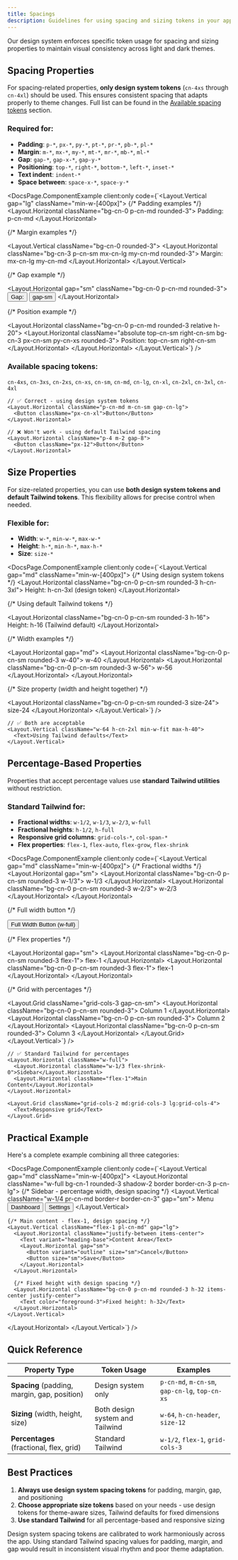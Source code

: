 ```yaml
---
title: Spacings
description: Guidelines for using spacing and sizing tokens in your application
---
```



Our design system enforces specific token usage for spacing and sizing properties to maintain visual consistency across light and dark themes.

## Spacing Properties

For spacing-related properties, **only design system tokens** (`cn-4xs` through `cn-4xl`) should be used. This ensures consistent spacing that adapts properly to theme changes. Full list can be found in the [Available spacing tokens](/foundations/spacings/) section.

### Required for:

- **Padding**: `p-*`, `px-*`, `py-*`, `pt-*`, `pr-*`, `pb-*`, `pl-*`
- **Margin**: `m-*`, `mx-*`, `my-*`, `mt-*`, `mr-*`, `mb-*`, `ml-*`
- **Gap**: `gap-*`, `gap-x-*`, `gap-y-*`
- **Positioning**: `top-*`, `right-*`, `bottom-*`, `left-*`, `inset-*`
- **Text indent**: `indent-*`
- **Space between**: `space-x-*`, `space-y-*`

<DocsPage.ComponentExample
  client:only
  code={`<Layout.Vertical gap="lg" className="min-w-[400px]">
  {/* Padding examples */}
  <Layout.Horizontal className="bg-cn-0 p-cn-md rounded-3">
    <Text>Padding: p-cn-md</Text>
  </Layout.Horizontal>

{/* Margin examples */}

<Layout.Vertical className="bg-cn-0 rounded-3">
  <Layout.Horizontal className="bg-cn-3 p-cn-sm mx-cn-lg my-cn-md rounded-3">
    <Text variant="caption-normal">Margin: mx-cn-lg my-cn-md</Text>
  </Layout.Horizontal>
</Layout.Vertical>

{/* Gap example */}

<Layout.Horizontal gap="sm" className="bg-cn-0 p-cn-md rounded-3">
  <Button size="sm">Gap:</Button>
  <Button size="sm">gap-sm</Button>
</Layout.Horizontal>

{/* Position example */}

  <Layout.Horizontal className="bg-cn-0 p-cn-md rounded-3 relative h-20">
    <Layout.Horizontal className="absolute top-cn-sm right-cn-sm bg-cn-3 px-cn-sm py-cn-xs rounded-3">
      <Text variant="caption-normal">Position: top-cn-sm right-cn-sm</Text>
    </Layout.Horizontal>
  </Layout.Horizontal>
</Layout.Vertical>`}
/>

### Available spacing tokens:

`cn-4xs`, `cn-3xs`, `cn-2xs`, `cn-xs`, `cn-sm`, `cn-md`, `cn-lg`, `cn-xl`, `cn-2xl`, `cn-3xl`, `cn-4xl`

```tsx
// ✅ Correct - using design system tokens
<Layout.Horizontal className="p-cn-md m-cn-sm gap-cn-lg">
  <Button className="px-cn-xl">Button</Button>
</Layout.Horizontal>

// ❌ Won't work - using default Tailwind spacing
<Layout.Horizontal className="p-4 m-2 gap-8">
  <Button className="px-12">Button</Button>
</Layout.Horizontal>
```

## Size Properties

For size-related properties, you can use **both design system tokens and default Tailwind tokens**. This flexibility allows for precise control when needed.

### Flexible for:

- **Width**: `w-*`, `min-w-*`, `max-w-*`
- **Height**: `h-*`, `min-h-*`, `max-h-*`
- **Size**: `size-*`

<DocsPage.ComponentExample
  client:only
  code={`<Layout.Vertical gap="md" className="min-w-[400px]">
  {/* Using design system tokens */}
  <Layout.Horizontal className="bg-cn-0 p-cn-sm rounded-3 h-cn-3xl">
    <Text variant="caption-normal">Height: h-cn-3xl (design token)</Text>
  </Layout.Horizontal>

{/* Using default Tailwind tokens */}

<Layout.Horizontal className="bg-cn-0 p-cn-sm rounded-3 h-16">
  <Text variant="caption-normal">Height: h-16 (Tailwind default)</Text>
</Layout.Horizontal>

{/* Width examples */}

<Layout.Horizontal gap="md">
  <Layout.Horizontal className="bg-cn-0 p-cn-sm rounded-3 w-40">
    <Text variant="caption-normal">w-40</Text>
  </Layout.Horizontal>
  <Layout.Horizontal className="bg-cn-0 p-cn-sm rounded-3 w-56">
    <Text variant="caption-normal">w-56</Text>
  </Layout.Horizontal>
</Layout.Horizontal>

{/* Size property (width and height together) */}

  <Layout.Horizontal className="bg-cn-0 p-cn-sm rounded-3 size-24">
    <Text variant="caption-normal">size-24</Text>
  </Layout.Horizontal>
</Layout.Vertical>`}
/>

```tsx
// ✅ Both are acceptable
<Layout.Vertical className="w-64 h-cn-2xl min-w-fit max-h-40">
  <Text>Using Tailwind defaults</Text>
</Layout.Vertical>
```

## Percentage-Based Properties

Properties that accept percentage values use **standard Tailwind utilities** without restriction.

### Standard Tailwind for:

- **Fractional widths**: `w-1/2`, `w-1/3`, `w-2/3`, `w-full`
- **Fractional heights**: `h-1/2`, `h-full`
- **Responsive grid columns**: `grid-cols-*`, `col-span-*`
- **Flex properties**: `flex-1`, `flex-auto`, `flex-grow`, `flex-shrink`

<DocsPage.ComponentExample
  client:only
  code={`<Layout.Vertical gap="md" className="min-w-[400px]">
  {/* Fractional widths */}
  <Layout.Horizontal gap="sm">
    <Layout.Horizontal className="bg-cn-0 p-cn-sm rounded-3 w-1/3">
      <Text variant="caption-normal">w-1/3</Text>
    </Layout.Horizontal>
    <Layout.Horizontal className="bg-cn-0 p-cn-sm rounded-3 w-2/3">
      <Text variant="caption-normal">w-2/3</Text>
    </Layout.Horizontal>
  </Layout.Horizontal>

{/* Full width button */}

<Button className="w-full">Full Width Button (w-full)</Button>

{/* Flex properties */}

<Layout.Horizontal gap="sm">
  <Layout.Horizontal className="bg-cn-0 p-cn-sm rounded-3 flex-1">
    <Text variant="caption-normal">flex-1</Text>
  </Layout.Horizontal>
  <Layout.Horizontal className="bg-cn-0 p-cn-sm rounded-3 flex-1">
    <Text variant="caption-normal">flex-1</Text>
  </Layout.Horizontal>
</Layout.Horizontal>

{/* Grid with percentages */}

  <Layout.Grid className="grid-cols-3 gap-cn-sm">
    <Layout.Horizontal className="bg-cn-0 p-cn-sm rounded-3">
      <Text variant="caption-normal">Column 1</Text>
    </Layout.Horizontal>
    <Layout.Horizontal className="bg-cn-0 p-cn-sm rounded-3">
      <Text variant="caption-normal">Column 2</Text>
    </Layout.Horizontal>
    <Layout.Horizontal className="bg-cn-0 p-cn-sm rounded-3">
      <Text variant="caption-normal">Column 3</Text>
    </Layout.Horizontal>
  </Layout.Grid>
</Layout.Vertical>`}
/>

```tsx
// ✅ Standard Tailwind for percentages
<Layout.Horizontal className="w-full">
  <Layout.Horizontal className="w-1/3 flex-shrink-0">Sidebar</Layout.Horizontal>
  <Layout.Horizontal className="flex-1">Main Content</Layout.Horizontal>
</Layout.Horizontal>

<Layout.Grid className="grid-cols-2 md:grid-cols-3 lg:grid-cols-4">
  <Text>Responsive grid</Text>
</Layout.Grid>
```

## Practical Example

Here's a complete example combining all three categories:

<DocsPage.ComponentExample
  client:only
  code={`<Layout.Vertical gap="md" className="min-w-[400px]">
  <Layout.Horizontal className="w-full bg-cn-1 rounded-3 shadow-2 border border-cn-3 p-cn-lg">
    {/* Sidebar - percentage width, design spacing */}
    <Layout.Vertical className="w-1/4 pr-cn-md border-r border-cn-3" gap="sm">
      <Text variant="heading-small">Menu</Text>
      <Button variant="ghost" size="sm" className="w-full justify-start px-cn-sm">
        Dashboard
      </Button>
      <Button variant="ghost" size="sm" className="w-full justify-start px-cn-sm">
        Settings
      </Button>
    </Layout.Vertical>

    {/* Main content - flex-1, design spacing */}
    <Layout.Vertical className="flex-1 pl-cn-md" gap="lg">
      <Layout.Horizontal className="justify-between items-center">
        <Text variant="heading-base">Content Area</Text>
        <Layout.Horizontal gap="sm">
          <Button variant="outline" size="sm">Cancel</Button>
          <Button size="sm">Save</Button>
        </Layout.Horizontal>
      </Layout.Horizontal>

      {/* Fixed height with design spacing */}
      <Layout.Horizontal className="bg-cn-0 p-cn-md rounded-3 h-32 items-center justify-center">
        <Text color="foreground-3">Fixed height: h-32</Text>
      </Layout.Horizontal>
    </Layout.Vertical>

  </Layout.Horizontal>
</Layout.Vertical>`}
/>

## Quick Reference

| Property Type                                | Token Usage                     | Examples                                       |
| -------------------------------------------- | ------------------------------- | ---------------------------------------------- |
| **Spacing** (padding, margin, gap, position) | Design system only              | `p-cn-md`, `m-cn-sm`, `gap-cn-lg`, `top-cn-xs` |
| **Sizing** (width, height, size)             | Both design system and Tailwind | `w-64`, `h-cn-header`, `size-12`               |
| **Percentages** (fractional, flex, grid)     | Standard Tailwind               | `w-1/2`, `flex-1`, `grid-cols-3`               |

## Best Practices

1. **Always use design system spacing tokens** for padding, margin, gap, and positioning
2. **Choose appropriate size tokens** based on your needs - use design tokens for theme-aware sizes, Tailwind defaults for fixed dimensions
3. **Use standard Tailwind** for all percentage-based and responsive sizing

<Aside type="tip" title="Why This Matters">
  Design system spacing tokens are calibrated to work harmoniously across the
  app. Using standard Tailwind spacing values for padding, margin, and gap would
  result in inconsistent visual rhythm and poor theme adaptation.
</Aside>
